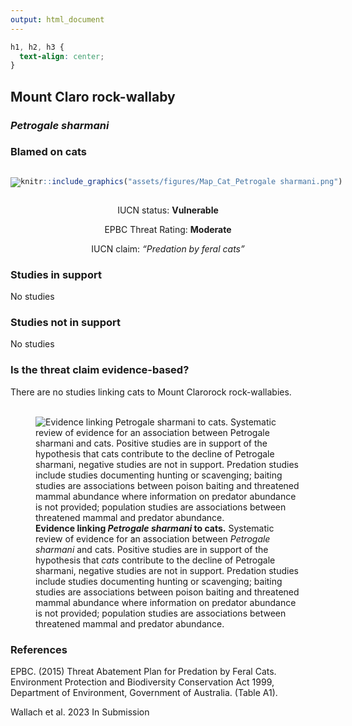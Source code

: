 ```yaml
---
output: html_document
---
```

```css
h1, h2, h3 {
  text-align: center;
}
```

## **Mount Claro rock-wallaby**
### *Petrogale sharmani*
### Blamed on cats

:::: {style="display: flex;"}

[![](assets/photos/Petrogale sharmani.png)](https://www.inaturalist.org/photos/111305253?size=original)

::: {}

:::

::: {}
  ```r
  knitr::include_graphics("assets/figures/Map_Cat_Petrogale sharmani.png")
  ```
:::

::::
<center>
IUCN status: **Vulnerable**

EPBC Threat Rating: **Moderate**

IUCN claim: *"Predation by feral cats"*

</center>

### Studies in support

No studies

### Studies not in support

No studies

### Is the threat claim evidence-based?

There are no studies linking cats to Mount Clarorock rock-wallabies.
<br>
<br>

![**Evidence linking *Petrogale sharmani* to cats.** Systematic review of evidence for an association between *Petrogale sharmani* and cats. Positive studies are in support of the hypothesis that *cats* contribute to the decline of Petrogale sharmani, negative studies are not in support. Predation studies include studies documenting hunting or scavenging; baiting studies are associations between poison baiting and threatened mammal abundance where information on predator abundance is not provided; population studies are associations between threatened mammal and predator abundance.](assets/figures/Main_Evidence_Cat_Petrogale sharmani.png)

### References



EPBC. (2015) Threat Abatement Plan for Predation by Feral Cats. Environment Protection and Biodiversity Conservation Act 1999, Department of Environment, Government of Australia. (Table A1).

Wallach et al. 2023 In Submission

